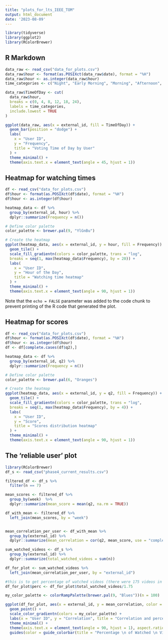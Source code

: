 ```yaml
---
title: "plots_for_lts_IEEE_TOM"
output: html_document
date: '2023-08-09'
---
```


```r
library(tidyverse)
library(ggplot2)
library(RColorBrewer)
```

## R Markdown


```r
data_raw <- read_csv("data_for_plots.csv")
data_raw$hour <- format(as.POSIXct(data_raw$date), format = "%H")
data_raw$hour <- as.integer(data_raw$hour)
time_categories <- c("Night", "Early Morning", "Morning", "Afternoon", "Evening")

data_raw$TimeOfDay <- cut(
  data_raw$hour,
  breaks = c(0, 4, 8, 12, 18, 24),
  labels = time_categories,
  include.lowest = TRUE
)

ggplot(data_raw, aes(x = external_id, fill = TimeOfDay)) +
  geom_bar(position = "dodge") +
  labs(
    x = "User ID",
    y = "Frequency",
    title = "Voting Time of Day by User"
  ) +
  theme_minimal() +
  theme(axis.text.x = element_text(angle = 45, hjust = 1))

```

## Heatmap for watching times

```r
df <- read_csv("data_for_plots.csv")
df$hour <- format(as.POSIXct(df$date), format = "%H")
df$hour <- as.integer(df$hour)

heatmap_data <- df %>%
  group_by(external_id, hour) %>%
  dplyr::summarize(Frequency = n())

# Define color palette
color_palette <- brewer.pal(9, "YlGnBu")

# Create the heatmap
ggplot(heatmap_data, aes(x = external_id, y = hour, fill = Frequency)) +
  geom_tile() +
  scale_fill_gradientn(colors = color_palette, trans = "log", 
  breaks = seq(1, max(heatmap_data$Frequency), by = 20)) +
  labs(
    x = "User ID",
    y = "Hour of the Day",
    title = "Watching time heatmap"
  ) +
  theme_minimal() +
  theme(axis.text.x = element_text(angle = 90, hjust = 1))
```

Note that the `echo = FALSE` parameter was added to the code chunk to prevent printing of the R code that generated the plot.

## Heatmap for scores

```r
df <- read_csv("data_for_plots.csv")
df$hour <- format(as.POSIXct(df$date), format = "%H")
df$hour <- as.integer(df$hour)
df <- df[complete.cases(df$q2),]

heatmap_data <- df %>%
  group_by(external_id, q2) %>%
  dplyr::summarize(Frequency = n())

# Define color palette
color_palette <- brewer.pal(6, "Oranges")

# Create the heatmap
ggplot(heatmap_data, aes(x = external_id, y = q2, fill = Frequency)) +
  geom_tile() +
  scale_fill_gradientn(colors = color_palette, trans = "log", 
  breaks = seq(1, max(heatmap_data$Frequency), by = 4)) +
  labs(
    x = "User ID",
    y = "Score",
    title = "Scores distribution heatmap"
  ) +
  theme_minimal() +
  theme(axis.text.x = element_text(angle = 90, hjust = 1))


```

## The 'reliable user' plot

```r
library(RColorBrewer)
df_s <- read_csv("phase4_current_results.csv")

filtered_df <- df_s %>%
  filter(n == 7)

mean_scores <- filtered_df %>%
  group_by(week)  %>%
  dplyr::summarize(mean_score = mean(q2, na.rm = TRUE))

df_with_mean <- filtered_df %>%
  left_join(mean_scores, by = "week")


mean_correlation_per_user <- df_with_mean %>%
  group_by(external_id) %>%
  dplyr::summarize(mean_correlation = cor(q2, mean_score, use = "complete.obs"))

sum_watched_videos <- df_s %>%
  group_by(external_id) %>%
  dplyr::summarize(total_watched_videos = sum(n))

df_for_plot <- sum_watched_videos %>%
  left_join(mean_correlation_per_user, by = "external_id")

#this is to get percentage of watched videos (there were 175 videos in total)
df_for_plot$perc <- df_for_plot$total_watched_videos/1.75 

my_color_palette <- colorRampPalette(brewer.pal(9, "Blues"))(n = 100)

ggplot(df_for_plot, aes(x = external_id, y = mean_correlation, color = perc)) +
  geom_point() +
  scale_color_gradientn(colors = my_color_palette) +
  labs(x = "User ID", y = "Correlation", title = "Correlation and percentage of watched videos per tester") +
  theme_minimal() +
  theme(axis.text.x = element_text(angle = 90, hjust = 1), aspect.ratio = 0.5) +
  guides(color = guide_colorbar(title = "Percentage \n of Watched \n Videos", title.position = "top", title.hjust = 0.5, title.vjust = 1, wrap = TRUE))

```

